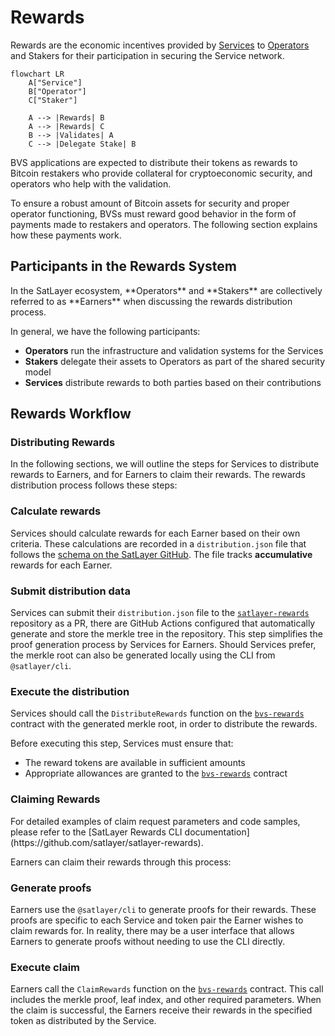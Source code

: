 

# Rewards

Rewards are the economic incentives
provided by [Services](/getting-started/services) to [Operators](/getting-started/operators) and Stakers for their participation
in securing the Service network.

```mermaid
flowchart LR
    A["Service"]
    B["Operator"]
    C["Staker"]

    A --> |Rewards| B
    A --> |Rewards| C
    B --> |Validates| A
    C --> |Delegate Stake| B
```

BVS applications are expected to distribute their tokens as rewards to Bitcoin restakers who provide 
collateral for cryptoeconomic security, and operators who help with the validation.

To ensure a robust amount of Bitcoin assets for security and proper operator functioning, BVSs
must reward good behavior in the form of payments made to restakers and operators. The following
section explains how these payments work.

## Participants in the Rewards System

<Callout>
    In the SatLayer ecosystem, **Operators** and **Stakers** are collectively referred to as **Earners** when discussing the rewards distribution process.
</Callout>

In general, we have the following participants:

- **Operators** run the infrastructure and validation systems for the Services
- **Stakers** delegate their assets to Operators as part of the shared security model
- **Services** distribute rewards to both parties based on their contributions

## Rewards Workflow

### Distributing Rewards

In the following sections, we will outline the steps for Services to distribute rewards to Earners,
and for Earners to claim their rewards. The rewards distribution process follows these steps:
 
<Steps>

### Calculate rewards
 
Services should calculate rewards for each Earner based on their own criteria.
These calculations are recorded in a `distribution.json` file
that follows the [schema on the SatLayer GitHub](https://github.com/satlayer/satlayer-rewards/blob/main/schema/distribution.schema.json).
The file tracks **accumulative** rewards for each Earner.
 
### Submit distribution data

Services can submit their `distribution.json` file to the [`satlayer-rewards`](https://github.com/satlayer/satlayer-rewards) repository as a PR,
there are GitHub Actions configured that automatically generate and store the merkle tree in the repository.
This step simplifies the proof generation process by Services for Earners.
Should Services prefer, the merkle root can also be generated locally using the CLI from `@satlayer/cli`.

### Execute the distribution

Services should call the `DistributeRewards` function on the [`bvs-rewards`](/contracts/rewards) contract
with the generated merkle root, in order to distribute the rewards.

Before executing this step, Services must ensure that:
- The reward tokens are available in sufficient amounts
- Appropriate allowances are granted to the [`bvs-rewards`](/contracts/rewards) contract

</Steps>

### Claiming Rewards

<Callout type="info">
    For detailed examples of claim request parameters and code samples, please refer to the
    [SatLayer Rewards CLI documentation](https://github.com/satlayer/satlayer-rewards).
</Callout>

Earners can claim their rewards through this process:

<Steps>

### Generate proofs

Earners use the `@satlayer/cli` to generate proofs for their rewards. 
These proofs are specific to each Service and token pair the Earner wishes to claim rewards for.
In reality, there may be a user interface that allows Earners to generate proofs without needing to use the CLI directly.

### Execute claim

Earners call the `ClaimRewards` function on the [`bvs-rewards`](/contracts/rewards) contract.
This call includes the merkle proof, leaf index, and other required parameters.
When the claim is successful, the Earners receive their rewards in the specified token as distributed by the Service.

</Steps>
